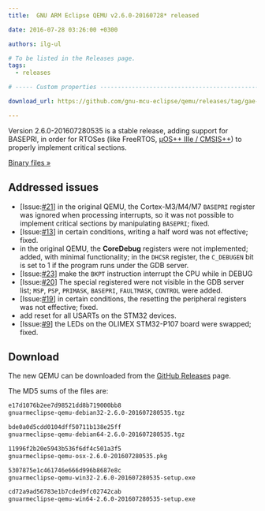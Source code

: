 ```yaml
---
title:  GNU ARM Eclipse QEMU v2.6.0-20160728* released

date: 2016-07-28 03:26:00 +0300

authors: ilg-ul

# To be listed in the Releases page.
tags:
  - releases

# ----- Custom properties -----------------------------------------------------

download_url: https://github.com/gnu-mcu-eclipse/qemu/releases/tag/gae-2.6.0-20160728/

---
```


Version 2.6.0-201607280535 is a stable release, adding support for BASEPRI, in order for RTOSes (like FreeRTOS, [µOS++ IIIe / CMSIS++](https://micro-os-plus.github.io)) to properly implement critical sections.

<!-- truncate -->

<p><a href={frontMatter.download_url}>Binary files »</a></p>

## Addressed issues

- [Issue:[#21](https://github.com/gnu-mcu-eclipse/qemu/issues/21)] in the original QEMU, the Cortex-M3/M4/M7 `BASEPRI` register was ignored when processing interrupts, so it was not possible to implement critical sections by manipulating `BASEPRI`; fixed.
- [Issue:[#13](https://github.com/gnu-mcu-eclipse/qemu/issues/13)] in certain conditions, writing a half word was not effective; fixed.
- in the original QEMU, the **CoreDebug** registers were not implemented; added, with minimal functionality; in the `DHCSR` register, the `C_DEBUGEN` bit is set to 1 if the program runs under the GDB server.
- [Issue:[#23](https://github.com/gnu-mcu-eclipse/qemu/issues/23)] make the `BKPT` instruction interrupt the CPU while in DEBUG
- [Issue:[#20](https://github.com/gnu-mcu-eclipse/qemu/issues/20)] The special registered were not visible in the GDB server list; `MSP`, `PSP`, `PRIMASK`, `BASEPRI`, `FAULTMASK`, `CONTROL` were added.
- [Issue:[#19](https://github.com/gnu-mcu-eclipse/qemu/issues/19)] in certain conditions, the resetting the peripheral registers was not effective; fixed.
- add reset for all USARTs on the STM32 devices.
- [Issue:[#9](https://github.com/gnu-mcu-eclipse/qemu/issues/9)] the LEDs on the OLIMEX STM32-P107 board were swapped; fixed.

## Download

The new QEMU can be downloaded from the <a href={frontMatter.download_url}>GitHub Releases</a> page.

The MD5 sums of the files are:

```txt
e17d1076b2ee7d98521dd8b719000bb8
gnuarmeclipse-qemu-debian32-2.6.0-201607280535.tgz

bde0a0d5cdd0104dff50711b138e25ff
gnuarmeclipse-qemu-debian64-2.6.0-201607280535.tgz

11996f2b20e5943b536f6df4c501a3f5
gnuarmeclipse-qemu-osx-2.6.0-201607280535.pkg

5307875e1c461746e666d996b8687e8c
gnuarmeclipse-qemu-win32-2.6.0-201607280535-setup.exe

cd72a9ad56783e1b7cded9fc02742cab
gnuarmeclipse-qemu-win64-2.6.0-201607280535-setup.exe

```
